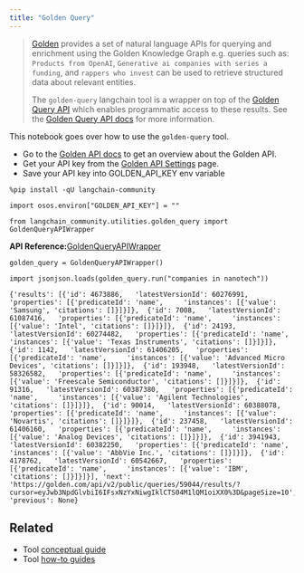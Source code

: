 ```yaml
---
title: "Golden Query"
---
```


> [Golden](https://golden.com) provides a set of natural language APIs for querying and enrichment using the Golden Knowledge Graph e.g. queries such as: `Products from OpenAI`, `Generative ai companies with series a funding`, and `rappers who invest` can be used to retrieve structured data about relevant entities.
>
> The `golden-query` langchain tool is a wrapper on top of the [Golden Query API](https://docs.golden.com/reference/query-api) which enables programmatic access to these results. See the [Golden Query API docs](https://docs.golden.com/reference/query-api) for more information.

This notebook goes over how to use the `golden-query` tool.

* Go to the [Golden API docs](https://docs.golden.com/) to get an overview about the Golden API.
* Get your API key from the [Golden API Settings](https://golden.com/settings/api) page.
* Save your API key into GOLDEN\_API\_KEY env variable

```
%pip install -qU langchain-community
```

```
import osos.environ["GOLDEN_API_KEY"] = ""
```

```
from langchain_community.utilities.golden_query import GoldenQueryAPIWrapper
```

**API Reference:**[GoldenQueryAPIWrapper](https://python.langchain.com/api_reference/community/utilities/langchain_community.utilities.golden_query.GoldenQueryAPIWrapper.html)

```
golden_query = GoldenQueryAPIWrapper()
```

```
import jsonjson.loads(golden_query.run("companies in nanotech"))
```

```
{'results': [{'id': 4673886,   'latestVersionId': 60276991,   'properties': [{'predicateId': 'name',     'instances': [{'value': 'Samsung', 'citations': []}]}]},  {'id': 7008,   'latestVersionId': 61087416,   'properties': [{'predicateId': 'name',     'instances': [{'value': 'Intel', 'citations': []}]}]},  {'id': 24193,   'latestVersionId': 60274482,   'properties': [{'predicateId': 'name',     'instances': [{'value': 'Texas Instruments', 'citations': []}]}]},  {'id': 1142,   'latestVersionId': 61406205,   'properties': [{'predicateId': 'name',     'instances': [{'value': 'Advanced Micro Devices', 'citations': []}]}]},  {'id': 193948,   'latestVersionId': 58326582,   'properties': [{'predicateId': 'name',     'instances': [{'value': 'Freescale Semiconductor', 'citations': []}]}]},  {'id': 91316,   'latestVersionId': 60387380,   'properties': [{'predicateId': 'name',     'instances': [{'value': 'Agilent Technologies', 'citations': []}]}]},  {'id': 90014,   'latestVersionId': 60388078,   'properties': [{'predicateId': 'name',     'instances': [{'value': 'Novartis', 'citations': []}]}]},  {'id': 237458,   'latestVersionId': 61406160,   'properties': [{'predicateId': 'name',     'instances': [{'value': 'Analog Devices', 'citations': []}]}]},  {'id': 3941943,   'latestVersionId': 60382250,   'properties': [{'predicateId': 'name',     'instances': [{'value': 'AbbVie Inc.', 'citations': []}]}]},  {'id': 4178762,   'latestVersionId': 60542667,   'properties': [{'predicateId': 'name',     'instances': [{'value': 'IBM', 'citations': []}]}]}], 'next': 'https://golden.com/api/v2/public/queries/59044/results/?cursor=eyJwb3NpdGlvbiI6IFsxNzYxNiwgIklCTS04M1lQM1oiXX0%3D&pageSize=10', 'previous': None}
```

## Related

* Tool [conceptual guide](/src/oss/concepts/tools)
* Tool [how-to guides](/src/oss/how_to/#tools)
